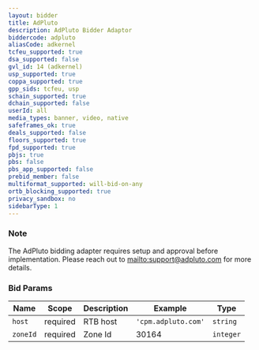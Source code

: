 ```yaml
---
layout: bidder
title: AdPluto
description: AdPluto Bidder Adaptor
biddercode: adpluto
aliasCode: adkernel
tcfeu_supported: true
dsa_supported: false
gvl_id: 14 (adkernel)
usp_supported: true
coppa_supported: true
gpp_sids: tcfeu, usp
schain_supported: true
dchain_supported: false
userId: all
media_types: banner, video, native
safeframes_ok: true
deals_supported: false
floors_supported: true
fpd_supported: true
pbjs: true
pbs: false
pbs_app_supported: false
prebid_member: false
multiformat_supported: will-bid-on-any
ortb_blocking_supported: true
privacy_sandbox: no
sidebarType: 1
---
```


### Note

The AdPluto bidding adapter requires setup and approval before implementation. Please reach out to [mailto:support@adpluto.com](support@adpluto.com) for more details.

### Bid Params


| Name     | Scope    | Description           | Example                   | Type     |
|----------|----------|-----------------------|---------------------------|----------|
| `host`   | required | RTB host | `'cpm.adpluto.com'` | `string` |
| `zoneId` | required | Zone Id           | 30164                 | `integer` |

